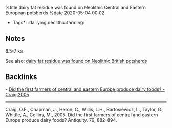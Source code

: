 %title dairy fat residue was found on Neolithic Central and Eastern European potsherds
%date 2020-05-04 00:02

*Tags*: :dairying:neolithic:farming:

== Notes ==

6.5-7 ka

See also: [[121-dairy_fat_residue_was_found_on_neolithic_british_potsherds|dairy fat residue was found on Neolithic British potsherds]]

== Backlinks ==

- [[124-did_the_first_farmers_of_central_and_eastern_europe_produce_dairy_foods?_-_craig_2005|Did the first farmers of central and eastern Europe produce dairy foods? - Craig 2005]]

----
Craig, O.E., Chapman, J., Heron, C., Willis, L.H., Bartosiewicz, L., Taylor, G., Whittle, A., Collins, M., 2005. Did the first farmers of central and eastern Europe produce dairy foods? Antiquity. 79, 882–894.

